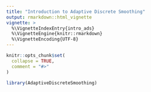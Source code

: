 ```yaml
---
title: "Introduction to Adaptive Discrete Smoothing"
output: rmarkdown::html_vignette
vignette: >
  %\VignetteIndexEntry{intro_ads}
  %\VignetteEngine{knitr::rmarkdown}
  %\VignetteEncoding{UTF-8}
---
```


```r
knitr::opts_chunk$set(
  collapse = TRUE,
  comment = "#>"
)
```

```r
library(AdaptiveDiscreteSmoothing)
```
